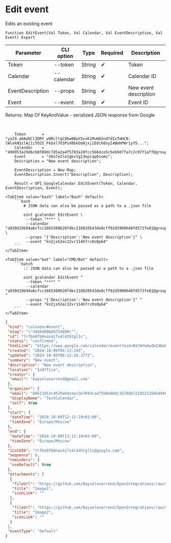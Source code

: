 ﻿---
sidebar_position: 6
---


# Edit event
 Edits an existing event



`Function EditEvent(Val Token, Val Calendar, Val EventDescription, Val Event) Export`

  | Parameter | CLI option | Type | Required | Description |
  |-|-|-|-|-|
  | Token | --token | String | &#x2714; | Token |
  | Calendar | --calendar | String | &#x2714; | Calendar ID |
  | EventDescription | --props | String | &#x2714; | New event description |
  | Event | --event | String | &#x2714; | Event ID |

  
  Returns:  Map Of KeyAndValue - serialized JSON response from Google

<br/>




```bsl title="1C:Enterprise/OneScript code example"
    Token       = "ya29.a0AeDClZDRY_w9RcltqC8bw0BwYXvvK1MuHA5nd7dIxTmHCN-lWlekNSzlAj1iTO2S_Fkbxl7O3PxX0bkOdAjxjiEdch8nyI4BmhPWr1yY5...";
    Calendar    = "498953a29d6cb0f89dc7d5a2a4f5783a10fcc566dce5c5eb9d7fa7c2c97f1aff@group.calendar.google.com";
    Event       = "26n7e2le1gbstg13eprap0inms";
    Description = "New event description";

    EventDescription = New Map;
    EventDescription.Insert("Description", Description);

    Result = OPI_GoogleCalendar.EditEvent(Token, Calendar, EventDescription, Event);
```
 

 <Tabs>
  
    <TabItem value="bash" label="Bash" default>
        ```bash
            # JSON data can also be passed as a path to a .json file
            
            oint gcalendar EditEvent \
             --token "***" \
             --calendar "a930d19b94a6cfcc1665308620f4bc210820543de8cff92d5900648fd573fe81@group.calendar.google.com" \
             --props "{'Description':'New event description'}" \
             --event "kn2jsh2ec32vr114h7rc0s0p64"
        ```
    </TabItem>
  
    <TabItem value="bat" label="CMD/Bat" default>
        ```batch
            :: JSON data can also be passed as a path to a .json file
            
            oint gcalendar EditEvent ^
             --token "***" ^
             --calendar "a930d19b94a6cfcc1665308620f4bc210820543de8cff92d5900648fd573fe81@group.calendar.google.com" ^
             --props "{'Description':'New event description'}" ^
             --event "kn2jsh2ec32vr114h7rc0s0p64"
        ```
    </TabItem>
</Tabs>


```json title="Result"
{
 "kind": "calendar#event",
 "etag": "\"3456908680754000\"",
 "id": "7rfbn0fb8nai4i7v4l435tgl1c",
 "status": "confirmed",
 "htmlLink": "https://www.google.com/calendar/event?eid=N3JmYm4wZmI4bmFpNGk3djRsNDM1dGdsMWMgNjA2MTNkNTNjNDY3MGFiZGNlZWMzZTc2OTNjYTQ3NWIwZTg4ZGMxNjc4ZGI3MjEwNTIxMzU2YjQ5NDBhNjE0OEBn",
 "created": "2024-10-09T06:12:19Z",
 "updated": "2024-10-09T06:12:20.377Z",
 "summary": "New event",
 "description": "New event description",
 "location": "InOffice",
 "creator": {
  "email": "bayselonarrend@gmail.com"
 },
 "organizer": {
  "email": "60613d53c4670abdceec3e7693ca475b0e88dc1678db7210521356b4940a6148@group.calendar.google.com",
  "displayName": "TestCalendar",
  "self": true
 },
 "start": {
  "dateTime": "2024-10-09T12:12:19+03:00",
  "timeZone": "Europe/Moscow"
 },
 "end": {
  "dateTime": "2024-10-09T13:12:19+03:00",
  "timeZone": "Europe/Moscow"
 },
 "iCalUID": "7rfbn0fb8nai4i7v4l435tgl1c@google.com",
 "sequence": 0,
 "reminders": {
  "useDefault": true
 },
 "attachments": [
  {
   "fileUrl": "https://github.com/Bayselonarrend/OpenIntegrations/raw/main/service/test_data/picture.jpg",
   "title": "Image1",
   "iconLink": ""
  },
  {
   "fileUrl": "https://github.com/Bayselonarrend/OpenIntegrations/raw/main/service/test_data/picture2.jpg",
   "title": "Image2",
   "iconLink": ""
  }
 ],
 "eventType": "default"
}
```
